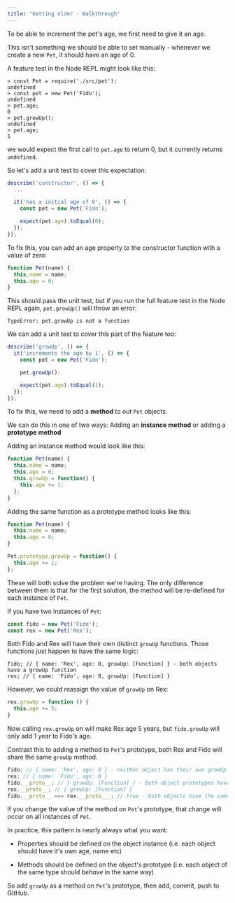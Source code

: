 ```yaml
---
title: "Getting older - Walkthrough"
---
```


To be able to increment the pet's age, we first need to give it an age.

This isn't something we should be able to set manually - whenever we create a new `Pet`, it should have an age of 0.

A feature test in the Node REPL might look like this:

```
> const Pet = require('./src/pet');
undefined
> const pet = new Pet('Fido');
undefined
> pet.age;
0
> pet.growUp();
undefined
> pet.age;
1
```

we would expect the first call to `pet.age` to return 0, but it currently returns `undefined`.

So let's add a unit test to cover this expectation:

```js
describe('constructor', () => {
  ...

  it('has a initial age of 0', () => {
    const pet = new Pet('Fido');

    expect(pet.age).toEqual(0);
  });
});
```

To fix this, you can add an age property to the constructor function with a value of zero:

```js
function Pet(name) {
  this.name = name;
  this.age = 0;
}
```

This should pass the unit test, but if you run the full feature test in the Node REPL again, `pet.growUp()` will throw an error:

```
TypeError: pet.growUp is not a function
```

We can add a unit test to cover this part of the feature too:

```js
describe('growUp', () => {
  it('increments the age by 1', () => {
    const pet = new Pet('Fido');

    pet.growUp();

    expect(pet.age).toEqual(1);
  });
});
```

To fix this, we need to add a **method** to out `Pet` objects.

We can do this in one of two ways: Adding an **instance method** or adding a **prototype method**

Adding an instance method would look like this:

```js
function Pet(name) {
  this.name = name;
  this.age = 0;
  this.growUp = function() {
    this.age += 1;
  };
}
```

Adding the same function as a prototype method looks like this:

```js
function Pet(name) {
  this.name = name;
  this.age = 0;
}

Pet.prototype.growUp = function() {
  this.age += 1;
};

```

These will both solve the problem we're having. The only difference between them is that for the first solution, the method will be re-defined for each instance of `Pet`.

If you have two instances of `Pet`:

```js
const fido = new Pet('Fido');
const rex = new Pet('Rex');
```

Both Fido and Rex will have their own distinct `growUp` functions. Those functions just happen to have the same logic:

```
fido; // { name: 'Rex', age: 0, growUp: [Function] } - both objects have a growUp function
rex; // { name: 'Fido', age: 0, growUp: [Function] }
```

However, we could reassign the value of `growUp` on Rex:

```js
rex.growUp = function () {
  this.age += 5;
}
```

Now calling `rex.growUp` on will make Rex age 5 years, but `fido.growUp` will only add 1 year to Fido's age.

Contrast this to adding a method to `Pet`'s prototype, both Rex and Fido will share the same `growUp` method.

```js
fido; // { name: 'Rex', age: 0 } - neither object has their own growUp function
rex; // { name: 'Fido', age: 0 }
fido.__proto__; // { growUp: [Function] } - both object prototypes have the grow up method
rex.__proto__; // { growUp: [Function] }
fido.__proto__ === rex.__proto___; // true - both objects have the same prototype objects
```

If you change the value of the method on `Pet`'s prototype, that change will occur on all instances of `Pet`.

In practice, this pattern is nearly always what you want:

- Properties should be defined on the object instance (i.e. each object should have it's own age, name etc)

- Methods should be defined on the object's prototype (i.e. each object of the same type should *behave* in the same way)

So add `growUp` as a method on `Pet`'s prototype, then add, commit, push to GitHub.